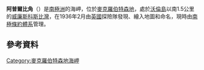 {{coord|67|25|S|59|36|E|display=title}}

'''阿普爾比角'''（{{lang-en|Point Appleby}}）是[[南極洲|南極洲]]的海岬，位於[[麥克羅伯特森地|麥克羅伯特森地]]，處於[[沃倫島|沃倫島]]以南1.5公里的[[威廉斯科斯比灣|威廉斯科斯比灣]]，在1936年2月由[[英國|英國]]探險隊發現、繪入地圖和命名，現時由[[南極條約體系|南極條約體系]]管理。

==參考資料==
{{usgs-gazetteer}}

{{DEFAULTSORT:Point Appleby}}
[[Category:麥克羅伯特森地海岬|Category:麥克羅伯特森地海岬]]


{{MacRobertsonLand-geo-stub}}